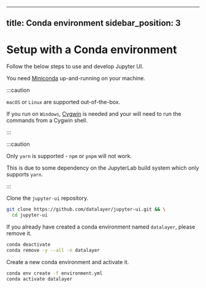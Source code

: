 <!--
  ~ Copyright (c) 2022-2023 Datalayer Inc. All rights reserved.
  ~
  ~ MIT License
-->

---
title: Conda environment
sidebar_position: 3
---

# Setup with a Conda environment

Follow the below steps to use and develop Jupyter UI.

You need [Miniconda](https://docs.conda.io/en/latest/miniconda.html) up-and-running on your machine.

:::caution

`macOS` or `Linux` are supported out-of-the-box.

If you run on `Windows`, [Cygwin](https://www.cygwin.com) is needed and your will need to run the commands from a Cygwin shell.

:::

:::caution

Only `yarn` is supported - `npm` or `pnpm` will not work.

This is due to some dependency on the JupyterLab build system which only supports `yarn`.

:::

Clone the `jupyter-ui` repository.

```bash
git clone https://github.com/datalayer/jupyter-ui.git && \
  cd jupyter-ui
```

If you already have created a conda environment named `datalayer`, please remove it.

```bash
conda deactivate
conda remove -y --all -n datalayer
```

Create a new conda environment and activate it.

```bash
conda env create -f environment.yml
conda activate datalayer
```
